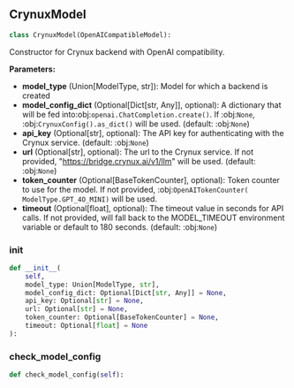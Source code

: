 <a id="camel.models.crynux_model"></a>

<a id="camel.models.crynux_model.CrynuxModel"></a>

## CrynuxModel

```python
class CrynuxModel(OpenAICompatibleModel):
```

Constructor for Crynux backend with OpenAI compatibility.

**Parameters:**

- **model_type** (Union[ModelType, str]): Model for which a backend is created
- **model_config_dict** (Optional[Dict[str, Any]], optional): A dictionary that will be fed into:obj:`openai.ChatCompletion.create()`. If :obj:`None`, :obj:`CrynuxConfig().as_dict()` will be used. (default: :obj:`None`)
- **api_key** (Optional[str], optional): The API key for authenticating with the Crynux service. (default: :obj:`None`)
- **url** (Optional[str], optional): The url to the Crynux service. If not provided, "https://bridge.crynux.ai/v1/llm" will be used. (default: :obj:`None`)
- **token_counter** (Optional[BaseTokenCounter], optional): Token counter to use for the model. If not provided, :obj:`OpenAITokenCounter( ModelType.GPT_4O_MINI)` will be used.
- **timeout** (Optional[float], optional): The timeout value in seconds for API calls. If not provided, will fall back to the MODEL_TIMEOUT environment variable or default to 180 seconds. (default: :obj:`None`)

<a id="camel.models.crynux_model.CrynuxModel.__init__"></a>

### __init__

```python
def __init__(
    self,
    model_type: Union[ModelType, str],
    model_config_dict: Optional[Dict[str, Any]] = None,
    api_key: Optional[str] = None,
    url: Optional[str] = None,
    token_counter: Optional[BaseTokenCounter] = None,
    timeout: Optional[float] = None
):
```

<a id="camel.models.crynux_model.CrynuxModel.check_model_config"></a>

### check_model_config

```python
def check_model_config(self):
```
